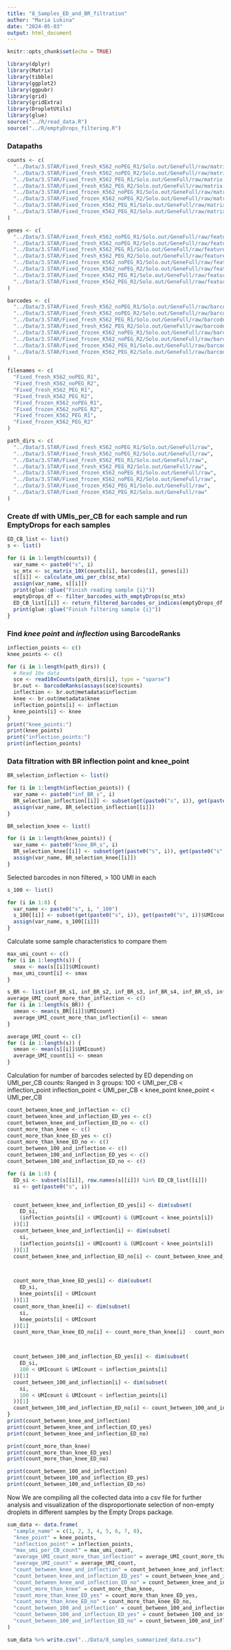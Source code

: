 ```yaml
---
title: "8_Samples_ED_and_BR_filtration"
author: "Maria Lukina"
date: "2024-05-03"
output: html_document
---
```


```r
knitr::opts_chunk$set(echo = TRUE)
```



```r
library(dplyr)
library(Matrix)
library(tibble)
library(ggplot2)
library(ggpubr)
library(grid)
library(gridExtra)
library(DropletUtils)
library(glue)
source("../R/read_data.R")
source("../R/emptyDrops_filtering.R")
```


### Datapaths
```r
counts <- c(
  "../Data/3.STAR/Fixed_fresh_K562_noPEG_R1/Solo.out/GeneFull/raw/matrix.mtx",
  "../Data/3.STAR/Fixed_fresh_K562_noPEG_R2/Solo.out/GeneFull/raw/matrix.mtx",
  "../Data/3.STAR/Fixed_fresh_K562_PEG_R1/Solo.out/GeneFull/raw/matrix.mtx",
  "../Data/3.STAR/Fixed_fresh_K562_PEG_R2/Solo.out/GeneFull/raw/matrix.mtx",
  "../Data/3.STAR/Fixed_frozen_K562_noPEG_R1/Solo.out/GeneFull/raw/matrix.mtx",
  "../Data/3.STAR/Fixed_frozen_K562_noPEG_R2/Solo.out/GeneFull/raw/matrix.mtx",
  "../Data/3.STAR/Fixed_frozen_K562_PEG_R1/Solo.out/GeneFull/raw/matrix.mtx",
  "../Data/3.STAR/Fixed_frozen_K562_PEG_R2/Solo.out/GeneFull/raw/matrix.mtx"
)

genes <- c(
  "../Data/3.STAR/Fixed_fresh_K562_noPEG_R1/Solo.out/GeneFull/raw/features.tsv",
  "../Data/3.STAR/Fixed_fresh_K562_noPEG_R2/Solo.out/GeneFull/raw/features.tsv",
  "../Data/3.STAR/Fixed_fresh_K562_PEG_R1/Solo.out/GeneFull/raw/features.tsv",
  "../Data/3.STAR/Fixed_fresh_K562_PEG_R2/Solo.out/GeneFull/raw/features.tsv",
  "../Data/3.STAR/Fixed_frozen_K562_noPEG_R1/Solo.out/GeneFull/raw/features.tsv",
  "../Data/3.STAR/Fixed_frozen_K562_noPEG_R2/Solo.out/GeneFull/raw/features.tsv",
  "../Data/3.STAR/Fixed_frozen_K562_PEG_R1/Solo.out/GeneFull/raw/features.tsv",
  "../Data/3.STAR/Fixed_frozen_K562_PEG_R2/Solo.out/GeneFull/raw/features.tsv"
)

barcodes <- c(
  "../Data/3.STAR/Fixed_fresh_K562_noPEG_R1/Solo.out/GeneFull/raw/barcodes.tsv",
  "../Data/3.STAR/Fixed_fresh_K562_noPEG_R2/Solo.out/GeneFull/raw/barcodes.tsv",
  "../Data/3.STAR/Fixed_fresh_K562_PEG_R1/Solo.out/GeneFull/raw/barcodes.tsv",
  "../Data/3.STAR/Fixed_fresh_K562_PEG_R2/Solo.out/GeneFull/raw/barcodes.tsv",
  "../Data/3.STAR/Fixed_frozen_K562_noPEG_R1/Solo.out/GeneFull/raw/barcodes.tsv",
  "../Data/3.STAR/Fixed_frozen_K562_noPEG_R2/Solo.out/GeneFull/raw/barcodes.tsv",
  "../Data/3.STAR/Fixed_frozen_K562_PEG_R1/Solo.out/GeneFull/raw/barcodes.tsv",
  "../Data/3.STAR/Fixed_frozen_K562_PEG_R2/Solo.out/GeneFull/raw/barcodes.tsv"
)

filenames <- c(
  "Fixed_fresh_K562_noPEG_R1",
  "Fixed_fresh_K562_noPEG_R2",
  "Fixed_fresh_K562_PEG_R1",
  "Fixed_fresh_K562_PEG_R2",
  "Fixed_frozen_K562_noPEG_R1",
  "Fixed_frozen_K562_noPEG_R2",
  "Fixed_frozen_K562_PEG_R1",
  "Fixed_frozen_K562_PEG_R2"
)

path_dirs <- c(
  "../Data/3.STAR/Fixed_fresh_K562_noPEG_R1/Solo.out/GeneFull/raw",
  "../Data/3.STAR/Fixed_fresh_K562_noPEG_R2/Solo.out/GeneFull/raw",
  "../Data/3.STAR/Fixed_fresh_K562_PEG_R1/Solo.out/GeneFull/raw",
  "../Data/3.STAR/Fixed_fresh_K562_PEG_R2/Solo.out/GeneFull/raw",
  "../Data/3.STAR/Fixed_frozen_K562_noPEG_R1/Solo.out/GeneFull/raw",
  "../Data/3.STAR/Fixed_frozen_K562_noPEG_R2/Solo.out/GeneFull/raw",
  "../Data/3.STAR/Fixed_frozen_K562_PEG_R1/Solo.out/GeneFull/raw",
  "../Data/3.STAR/Fixed_frozen_K562_PEG_R2/Solo.out/GeneFull/raw"
)
```

### Create df with UMIs_per_CB for each sample and run EmptyDrops for each samples

```R
ED_CB_list <- list()
s <- list()

for (i in 1:length(counts)) {
  var_name <- paste0("s", i)
  sc_mtx <- sc_matrix_10X(counts[i], barcodes[i], genes[i])
  s[[i]] <- calculate_umi_per_cb(sc_mtx)
  assign(var_name, s[[i]])
  print(glue::glue("Finish reading sample {i}"))
  emptyDrops_df <- filter_barcodes_with_emptyDrops(sc_mtx)
  ED_CB_list[[i]] <- return_filtered_barcodes_or_indices(emptyDrops_df, fdr_threshold = 0.05)
  print(glue::glue("Finish filtering sample {i}"))
}
```



### Find *knee point* and *inflection* using BarcodeRanks

```R
inflection_points <- c()
knee_points <- c()

for (i in 1:length(path_dirs)) {
  # Read 10x data
  sce <- read10xCounts(path_dirs[i], type = "sparse")
  br.out <- barcodeRanks(assays(sce)$counts)
  inflection <- br.out@metadata$inflection
  knee <- br.out@metadata$knee
  inflection_points[i] <- inflection
  knee_points[i] <- knee
}
print("knee_points:")
print(knee_points)
print("inflection_points:")
print(inflection_points)
```

### Data filtration with BR inflection point and knee_point
```R
BR_selection_inflection <- list()

for (i in 1:length(inflection_points)) {
  var_name <- paste0("inf_BR_s", i)
  BR_selection_inflection[[i]] <- subset(get(paste0("s", i)), get(paste0("s", i))$UMIcount > inflection_points[i])
  assign(var_name, BR_selection_inflection[[i]])
}

BR_selection_knee <- list()

for (i in 1:length(knee_points)) {
  var_name <- paste0("knee_BR_s", i)
  BR_selection_knee[[i]] <- subset(get(paste0("s", i)), get(paste0("s", i))$UMIcount > knee_points[i])
  assign(var_name, BR_selection_knee[[i]])
}
```


Selected barcodes in non filtered, > 100 UMI in each
```R
s_100 <- list()

for (i in 1:8) {
  var_name <- paste0("s", i, "_100")
  s_100[[i]] <- subset(get(paste0("s", i)), get(paste0("s", i))$UMIcount > 100)
  assign(var_name, s_100[[i]])
}
```

Calculate some sample characteristics to compare them

```R
max_umi_count <- c()
for (i in 1:length(s)) {
  smax <- max(s[[i]]$UMIcount)
  max_umi_count[i] <- smax
}

s_BR <- list(inf_BR_s1, inf_BR_s2, inf_BR_s3, inf_BR_s4, inf_BR_s5, inf_BR_s6, inf_BR_s7, inf_BR_s8)
average_UMI_count_more_than_inflection <- c()
for (i in 1:length(s_BR)) {
  smean <- mean(s_BR[[i]]$UMIcount)
  average_UMI_count_more_than_inflection[i] <- smean
}

average_UMI_count <- c()
for (i in 1:length(s)) {
  smean <- mean(s[[i]]$UMIcount)
  average_UMI_count[i] <- smean
}
```

Calculation for number of barcodes selected by ED depending on UMI_per_CB counts:
Ranged in 3 groups:
100 < UMI_per_CB < inflection_point
inflection_point < UMI_per_CB < knee_point
knee_point < UMI_per_CB 


```R
count_between_knee_and_inflection <- c()
count_between_knee_and_inflection_ED_yes <- c()
count_between_knee_and_inflection_ED_no <- c()
count_more_than_knee <- c()
count_more_than_knee_ED_yes <- c()
count_more_than_knee_ED_no <- c()
count_between_100_and_inflection <- c()
count_between_100_and_inflection_ED_yes <- c()
count_between_100_and_inflection_ED_no <- c()

for (i in 1:8) {
  ED_si <- subset(s[[i]], row.names(s[[i]]) %in% ED_CB_list[[i]])
  si <- get(paste0("s", i))


  count_between_knee_and_inflection_ED_yes[i] <- dim(subset(
    ED_si,
    (inflection_points[i] < UMIcount) & (UMIcount < knee_points[i])
  ))[1]
  count_between_knee_and_inflection[i] <- dim(subset(
    si,
    (inflection_points[i] < UMIcount) & (UMIcount < knee_points[i])
  ))[1]
  count_between_knee_and_inflection_ED_no[i] <- count_between_knee_and_inflection[i] - count_between_knee_and_inflection_ED_yes[i]



  count_more_than_knee_ED_yes[i] <- dim(subset(
    ED_si,
    knee_points[i] < UMIcount
  ))[1]
  count_more_than_knee[i] <- dim(subset(
    si,
    knee_points[i] < UMIcount
  ))[1]
  count_more_than_knee_ED_no[i] <- count_more_than_knee[i] - count_more_than_knee_ED_yes[i]



  count_between_100_and_inflection_ED_yes[i] <- dim(subset(
    ED_si,
    100 < UMIcount & UMIcount < inflection_points[i]
  ))[1]
  count_between_100_and_inflection[i] <- dim(subset(
    si,
    100 < UMIcount & UMIcount < inflection_points[i]
  ))[1]
  count_between_100_and_inflection_ED_no[i] <- count_between_100_and_inflection[i] - count_between_100_and_inflection_ED_yes[i]
}
print(count_between_knee_and_inflection)
print(count_between_knee_and_inflection_ED_yes)
print(count_between_knee_and_inflection_ED_no)

print(count_more_than_knee)
print(count_more_than_knee_ED_yes)
print(count_more_than_knee_ED_no)

print(count_between_100_and_inflection)
print(count_between_100_and_inflection_ED_yes)
print(count_between_100_and_inflection_ED_no)
```


Now We are compiling all the collected data into a csv file for further analysis and visualization of the disproportionate selection of non-empty droplets in different samples by the Empty Drops package.
```R
sum_data <- data.frame(
  "sample_name" = c(1, 2, 3, 4, 5, 6, 7, 8),
  "knee_point" = knee_points,
  "inflection_point" = inflection_points,
  "max_umi_per_CB_count" = max_umi_count,
  "average_UMI_count_more_than_inflection" = average_UMI_count_more_than_inflection,
  "average_UMI_count" = average_UMI_count,
  "count_between_knee_and_inflection" = count_between_knee_and_inflection,
  "count_between_knee_and_inflection_ED_yes" = count_between_knee_and_inflection_ED_yes,
  "count_between_knee_and_inflection_ED_no" = count_between_knee_and_inflection_ED_no,
  "count_more_than_knee" = count_more_than_knee,
  "count_more_than_knee_ED_yes" = count_more_than_knee_ED_yes,
  "count_more_than_knee_ED_no" = count_more_than_knee_ED_no,
  "count_between_100_and_inflection" = count_between_100_and_inflection,
  "count_between_100_and_inflection_ED_yes" = count_between_100_and_inflection_ED_yes,
  "count_between_100_and_inflection_ED_no" = count_between_100_and_inflection_ED_no
)

sum_data %>% write.csv("../Data/8_samples_summarized_data.csv")
```
